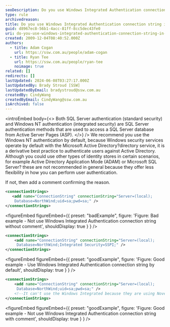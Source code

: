 ```yaml
---
seoDescription: Do you use Windows Integrated Authentication connection string in web.config to authenticate users?
type: rule
archivedreason:
title: Do you use Windows Integrated Authentication connection string in web.config?
guid: d8967ec8-56b1-4acc-81ff-8cc5dec43fe0
uri: do-you-use-windows-integrated-authentication-connection-string-in-web-config
created: 2009-12-04T08:40:52.000Z
authors:
  - title: Adam Cogan
    url: https://ssw.com.au/people/adam-cogan
  - title: Ryan Tee
    url: https://ssw.com.au/people/ryan-tee
    noimage: true
related: []
redirects: []
lastUpdated: 2024-06-08T03:27:17.000Z
lastUpdatedBy: Brady Stroud [SSW]
lastUpdatedByEmail: bradystroud@ssw.com.au
createdBy: CindyWang
createdByEmail: CindyWang@ssw.com.au
isArchived: false
---
```


<introEmbed
  body={<>
Both SQL Server authentication (standard security) and Windows NT authentication (integrated security) are SQL Server authentication methods that are used to access a SQL Server database from Active Server Pages (ASP).
  </>}
/>
We recommend you use the Windows NT authentication by default, because Windows security services operate by default with the Microsoft Active Directory?directory service, it is a derivative best practice to authenticate users against Active Directory. Although you could use other types of identity stores in certain scenarios, for example Active Directory Application Mode (ADAM) or Microsoft SQL Server? these are not recommended in general because they offer less flexibility in how you can perform user authentication.

If not, then add a comment confirming the reason.

```xml
<connectionStrings>
   <add name="ConnectionString" connectionString="Server=(local);
    Database=NorthWind;uid=sa;pwd=sa;" />
</connectionStrings>
```

<figureEmbed figureEmbed={{
  preset: "badExample",
  figure: 'Figure: Bad example - Not use Windows Integrated Authentication connection string without comment',
  shouldDisplay: true
} } />


```xml
<connectionStrings>
    <add name="ConnectionString" connectionString="Server=(local);
     Database=NorthWind;Integrated Security=SSPI;" />
</connectionStrings>
```

<figureEmbed figureEmbed={{
  preset: "goodExample",
  figure: 'Figure: Good example - Use Windows Integrated Authentication connection string by default',
  shouldDisplay: true
} } />


```xml
<connectionStrings>
    <add name="ConnectionString" connectionString="Server=(local);
     Database=NorthWind;uid=sa;pwd=sa;" />
    <!--It can't use the Windows Integrated because they are using Novell -->
</connectionStrings>
```

<figureEmbed figureEmbed={{
  preset: "goodExample",
  figure: 'Figure: Good example - Not use Windows Integrated Authentication connection string with comment',
  shouldDisplay: true
} } />

